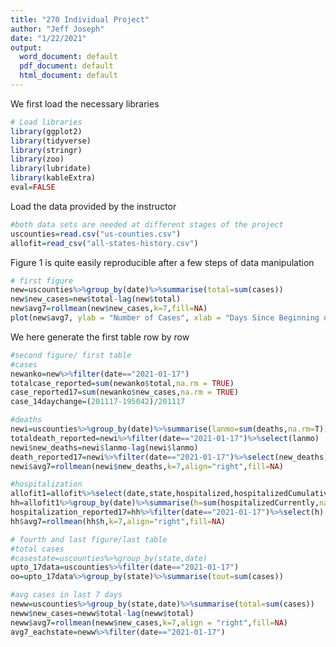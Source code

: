 ```yaml
---
title: "270 Individual Project"
author: "Jeff Joseph"
date: "1/22/2021"
output:
  word_document: default
  pdf_document: default
  html_document: default
---
```


We first load the necessary libraries

```r
# Load libraries
library(ggplot2)
library(tidyverse)
library(stringr)
library(zoo)
library(lubridate)
library(kableExtra)
eval=FALSE
```

Load the data provided by the instructor

```r
#both data sets are needed at different stages of the project
uscounties=read.csv("us-counties.csv")
allofit=read_csv("all-states-history.csv")
```

Figure 1 is quite easily reproducible after a few steps of data manipulation

```r
# first figure
new=uscounties%>%group_by(date)%>%summarise(total=sum(cases))
new$new_cases=new$total-lag(new$total)
new$avg7=rollmean(new$new_cases,k=7,fill=NA)
plot(new$avg7, ylab = "Number of Cases", xlab = "Days Since Beginning of Pandemic")
```

We here generate the first table row by row

```r
#second figure/ first table
#cases
newanko=new%>%filter(date=="2021-01-17")
totalcase_reported=sum(newanko$total,na.rm = TRUE)
case_reported17=sum(newanko$new_cases,na.rm = TRUE)
case_14daychange=(201117-195042)/201117

#deaths
newi=uscounties%>%group_by(date)%>%summarise(lanmo=sum(deaths,na.rm=T))
totaldeath_reported=newi%>%filter(date=="2021-01-17")%>%select(lanmo)
newi$new_deaths=newi$lanmo-lag(newi$lanmo)
death_reported17=newi%>%filter(date=="2021-01-17")%>%select(new_deaths)
newi$avg7=rollmean(newi$new_deaths,k=7,align="right",fill=NA)

#hospitalization
allofit1=allofit%>%select(date,state,hospitalized,hospitalizedCumulative,hospitalizedCurrently)
hh=allofit1%>%group_by(date)%>%summarise(h=sum(hospitalizedCurrently,na.rm=T))
hospitalization_reported17=hh%>%filter(date=="2021-01-17")%>%select(h)
hh$avg7=rollmean(hh$h,k=7,align="right",fill=NA)

```



```r
# fourth and last figure/last table
#total cases
#casestate=uscounties%>%group_by(state,date)
upto_17data=uscounties%>%filter(date=="2021-01-17")
oo=upto_17data%>%group_by(state)%>%summarise(tout=sum(cases))

#avg cases in last 7 days
neww=uscounties%>%group_by(state,date)%>%summarise(total=sum(cases))
neww$new_cases=neww$total-lag(neww$total)
neww$avg7=rollmean(neww$new_cases,k=7,align = "right",fill=NA)
avg7_eachstate=neww%>%filter(date=="2021-01-17")

```










